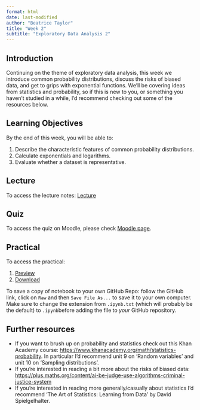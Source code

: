 ```yaml
---
format: html
date: last-modified
author: "Beatrice Taylor"
title: "Week 2"
subtitle: "Exploratory Data Analysis 2"
---
```


## Introduction

Continuing on the theme of exploratory data analysis, this week we introduce common probability distributions, discuss the risks of biased data, and get to grips with exponential functions. We'll be covering ideas from statistics and probability, so if this is new to you, or something you haven't studied in a while, I'd recommend checking out some of the resources below. 

## Learning Objectives

By the end of this week, you will be able to:

1. Describe the characteristic features of common probability distributions. 
2. Calculate exponentials and logarithms. 
3. Evaluate whether a dataset is representative. 

## Lecture 

To access the lecture notes: [Lecture](week2_lecture.qmd)

## Quiz

To access the quiz on Moodle, please check [Moodle page](https://moodle.ucl.ac.uk/course/view.php?id=53568).

## Practical

To access the practical:

1. [Preview](week2_practical.html)
2. [Download](week2_practical.ipynb)

:::{.callout-note}

To save a copy of notebook to your own GitHub Repo: follow the GitHub link, click on `Raw` and then `Save File As...` to save it to your own computer. Make sure to change the extension from `.ipynb.txt` (which will probably be the default) to `.ipynb`before adding the file to *your* GitHub repository.

:::

## Further resources

- If you want to brush up on probability and statistics check out this Khan Academy course: [https://www.khanacademy.org/math/statistics-probability](https://www.khanacademy.org/math/statistics-probability). In particular I'd recommend unit 9 on 'Random variables' and unit 10 on 'Sampling distributions'. 
- If you're interested in reading a bit more about the risks of biased data: [https://plus.maths.org/content/ai-be-judge-use-algorithms-criminal-justice-system](https://plus.maths.org/content/ai-be-judge-use-algorithms-criminal-justice-system)
- If you're interested in reading more generally/casually about statistics I'd recommend 'The Art of Statistics: Learning from Data' by David Spielgelhalter. 